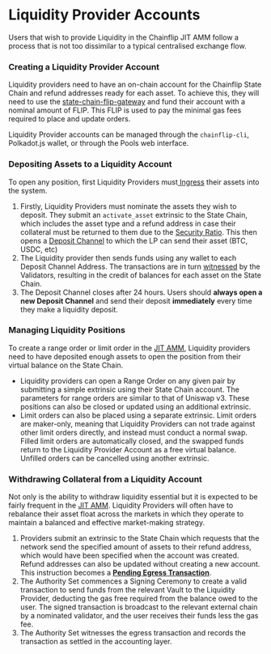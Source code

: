 # Liquidity Provider Accounts

Users that wish to provide Liquidity in the Chainflip JIT AMM follow a process that is not too dissimilar to a typical centralised exchange flow.&#x20;

### Creating a Liquidity Provider Account

Liquidity providers need to have an on-chain account for the Chainflip State Chain and refund addresses ready for each asset. To achieve this, they will need to use the [state-chain-flip-gateway](../validator-network/state-chain-flip-gateway.mdx) and fund their account with a nominal amount of FLIP. This FLIP is used to pay the minimal gas fees required to place and update orders.

Liquidity Provider accounts can be managed through the `chainflip-cli`, Polkadot.js wallet, or through the Pools web interface.

### Depositing Assets to a Liquidity Account

To open any position, first Liquidity Providers must[ Ingress](../validator-network/ingress-witnessing-deposits.md) their assets into the system.

1. Firstly, Liquidity Providers must nominate the assets they wish to deposit. They submit an `activate_asset` extrinsic to the State Chain, which includes the asset type and a refund address in case their collateral must be returned to them due to the [Security Ratio](../components/governance-and-security.md#security-ratio). This then opens a [Deposit Channel](deposit-channels-and-brokers.md#desposit-channel-addresses) to which the LP can send their asset (BTC, USDC, etc)
2. The Liquidity provider then sends funds using any wallet to each Deposit Channel Address. The transactions are in turn [witnessed](../validator-network/ingress-witnessing-deposits.md) by the Validators, resulting in the credit of balances for each asset on the State Chain.
3. The Deposit Channel closes after 24 hours. Users should **always open a new Deposit Channel** and send their deposit **immediately** every time they make a liquidity deposit.

### Managing Liquidity Positions

To create a range order or limit order in the [JIT AMM](just-in-time-amm-protocol.md), Liquidity providers need to have deposited enough assets to open the position from their virtual balance on the State Chain.

- Liquidity providers can open a Range Order on any given pair by submitting a simple extrinsic using their State Chain account. The parameters for range orders are similar to that of Uniswap v3. These positions can also be closed or updated using an additional extrinsic.
- Limit orders can also be placed using a separate extrinsic. Limit orders are maker-only, meaning that Liquidity Providers can not trade against other limit orders directly, and instead must conduct a normal swap. Filled limit orders are automatically closed, and the swapped funds return to the Liquidity Provider Account as a free virtual balance. Unfilled orders can be cancelled using another extrinsic.

### Withdrawing Collateral from a Liquidity Account&#x20;

Not only is the ability to withdraw liquidity essential but it is expected to be fairly frequent in the [JIT AMM](just-in-time-amm-protocol.md). Liquidity Providers will often have to rebalance their asset float across the markets in which they operate to maintain a balanced and effective market-making strategy.

1. Providers submit an extrinsic to the State Chain which requests that the network send the specified amount of assets to their refund address, which would have been specified when the account was created. Refund addresses can also be updated without creating a new account. This instruction becomes a [**Pending Egress Transaction**](../validator-network/egress-broadcasting-funds.md).&#x20;
2. The Authority Set commences a Signing Ceremony to create a valid transaction to send funds from the relevant Vault to the Liquidity Provider, deducting the gas free required from the balance owed to the user. The signed transaction is broadcast to the relevant external chain by a nominated validator, and the user receives their funds less the gas fee.&#x20;
3. The Authority Set witnesses the egress transaction and records the transaction as settled in the accounting layer.&#x20;
